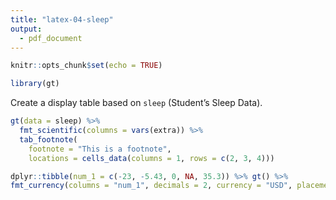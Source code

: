 ```yaml
---
title: "latex-04-sleep"
output: 
  - pdf_document
---
```


```r
knitr::opts_chunk$set(echo = TRUE)

library(gt)
```

Create a display table based on `sleep` (Student's Sleep Data).

```r
gt(data = sleep) %>%
  fmt_scientific(columns = vars(extra)) %>%
  tab_footnote(
    footnote = "This is a footnote",
    locations = cells_data(columns = 1, rows = c(2, 3, 4)))
```

```r
dplyr::tibble(num_1 = c(-23, -5.43, 0, NA, 35.3)) %>% gt() %>%
fmt_currency(columns = "num_1", decimals = 2, currency = "USD", placement = "left")
```

